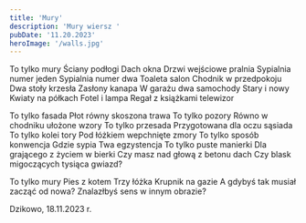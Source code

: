```yaml
---
title: 'Mury'
description: 'Mury wiersz '
pubDate: '11.20.2023'
heroImage: '/walls.jpg' 
---
```


<Poem title="Mury">
To tylko mury
Ściany podłogi
Dach okna
Drzwi wejściowe pralnia
Sypialnia numer jeden
Sypialnia numer dwa
Toaleta salon
Chodnik w przedpokoju
Dwa stoły krzesła
Zasłony kanapa
W garażu dwa samochody
Stary i nowy
Kwiaty na półkach
Fotel i lampa
Regał z książkami telewizor

To tylko fasada
Płot równy skoszona trawa
To tylko pozory
Równo w chodniku ułożone wzory
To tylko przesada 
Przygotowana dla oczu sąsiada
To tylko kolei tory
Pod łóżkiem wepchnięte zmory
To tylko sposób konwencja
Gdzie sypia Twa egzystencja
To tylko puste manierki
Dla grającego z życiem w bierki
Czy masz nad głową z betonu dach
Czy blask migoczących tysiąca gwiazd?

To tylko mury
Pies z kotem
Trzy łóżka
Krupnik na gazie
A gdybyś tak musiał zacząć od nowa?
Znalazłbyś sens w innym obrazie?

Dzikowo, 18.11.2023 r.
</Poem>


